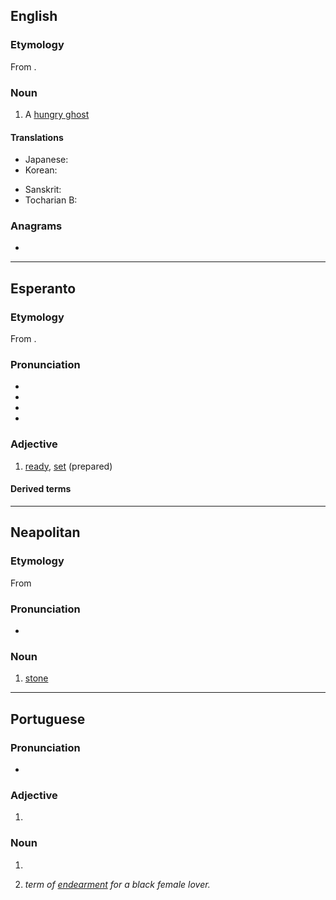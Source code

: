 {{also|préta|prêta|pręta}}

==English==
{{wikipedia}}

===Etymology===
From {{etyl|sa|en}} {{m|sa|प्रेत}}.

===Noun===
{{en-noun}}

# A [[hungry ghost]] {{gloss|a supernatural being in Buddhist folklore, the spirit of a greedy person whose divine retribution is to never be sated}}

====Translations====
{{trans-top|a hungry ghost from Buddhist folklore}}
* Japanese: {{t+|ja|餓鬼|tr=gaki}}
* Korean: {{t+|ko|아귀}}
{{trans-mid}}
* Sanskrit: {{t+|sa|प्रेत|m}}
* Tocharian B: {{t|txb|prete}}
{{trans-bottom}}

===Anagrams===
* {{anagrams|en|a=aeprt|Peart|Petra|apert|apter|parte|pater|peart|petar|petra|prate|reapt|repat|retap|taper|trape|treap}}

----

==Esperanto==

===Etymology===
From {{der|eo|fr|prêt}}.

===Pronunciation===
* {{IPA|eo|/ˈpreta/}}
* {{audio|eo|LL-Q143 (epo)-Robin van der Vliet-preta.wav|Audio}}
* {{hyphenation|eo|pre|ta}}
* {{rhymes|eo|eta}}

===Adjective===
{{eo-head}}

# [[ready]], [[set]] (prepared)

====Derived terms====
{{der2
|eo|pretigi
|pretiĝi
|prete
}}

----

==Neapolitan==

===Etymology===
From {{inh|nap|la|petra}}

===Pronunciation===
* {{IPA|nap|/ˈprɛta/}}

===Noun===
{{nap-noun|f|pl=pprete}}

# [[stone]]

----

==Portuguese==

===Pronunciation===
* {{IPA|pt|/ˈpɾe.tɐ/}}

===Adjective===
{{head|pt|adjective form}}

# {{adj form of|pt|preto||f|s}}

===Noun===

# {{female equivalent of|pt|preto}}
# {{lb|pt|Brazil|affectionate|usually preceded by "minha"}} ''term of [[endearment]] for a black female lover.''